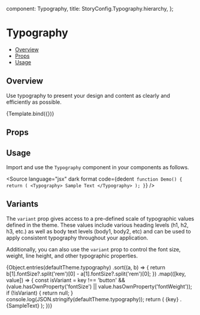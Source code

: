 
  component: Typography,
  title: StoryConfig.Typography.hierarchy,
};

<Meta title={meta.title} component={meta.component} />


# Typography

- [Overview](#overview)
- [Props](#props)
- [Usage](#usage)

## Overview

Use typography to present your design and content as clearly and efficiently as possible.

<Canvas>
  <Story name="Overview" args={{children: 'Sample Text'}}>
    {Template.bind({})}
  </Story>
</Canvas>

## Props

<ArgsTable story="Overview" />

## Usage

Import and use the `Typography` component in your components as follows.

<Source
  language="jsx"
  dark
  format
  code={dedent`
function Demo() {
  return (
    <Typography>
      Sample Text
    </Typography>
  );
}`}
/>

## Variants

The `variant` prop gives access to a pre-defined scale of typographic values defined in the theme. These values include
various heading levels (h1, h2, h3, etc.) as well as body text levels (body1, body2, etc) and can be used to apply
consistent typography throughout your application.

Additionally, you can also use the `variant` prop to control the font size, weight, line height, and other typographic
properties.


<Canvas>
  <Story name="Variants">
    {Object.entries(defaultTheme.typography)
      .sort((a, b) => {
        return b[1].fontSize?.split('rem')[0] - a[1].fontSize?.split('rem')[0];
      })
      .map(([key, value]) => {
        const isVariant = key !== 'button' && (value.hasOwnProperty('fontSize') || value.hasOwnProperty('fontWeight'));
        if (!isVariant) {
          return null;
        }
        console.log(JSON.stringify(defaultTheme.typography));
        return (
          <Box sx={{p: 2, border: '1px dashed #eee'}}>
            <Typography variant={key}>
              {key} . {SampleText}
            </Typography>
          </Box>
        );
      })}
  </Story>
</Canvas>
